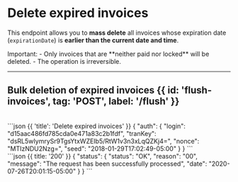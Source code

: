 

# Delete expired invoices

This endpoint allows you to **mass delete** all invoices whose expiration date (`expirationDate`) is **earlier than the current date and time**.

<Note>
Important:
- Only invoices that are **neither paid nor locked** will be deleted.
- The operation is irreversible.
</Note>

---

## Bulk deletion of expired invoices {{ id: 'flush-invoices', tag: 'POST', label: '/flush' }}

<Row>
  <Col>
    <ApiReader
      path="/flush"
      method="POST"
      api={props.refs}
    />
  </Col>
  <Col sticky>
    <br />
    <CodeGroup title="Request" tag="POST" label="/flush">
      ```json {{ 'title': 'Delete expired invoices' }}
      {
        "auth": {
          "login": "d15aac486fd785cda0e471a83c2b1fdf",
          "tranKey": "dsRL5wIymrySr9TgsYtxWZEIb5/RtW1v3n3xLqQZKj4=",
          "nonce": "MTIzNDU2Nzg=",
          "seed": "2018-01-29T17:02:49-05:00"
        }
      }
      ```
    </CodeGroup>
  </Col>
</Row>

<Row>
  <Col>
    <ApiReader
      path="/flush"
      method="post"
      type="response"
      api={props.refs}
    />
  </Col>
  <Col sticky>
    <br />
    <CodeGroup title="Response">
      ```json {{ title: '200' }}
      {
        "status": {
          "status": "OK",
          "reason": "00",
          "message": "The request has been successfully processed",
          "date": "2020-07-26T20:01:15-05:00"
        }
      }
      ```
    </CodeGroup>
  </Col>
</Row>
